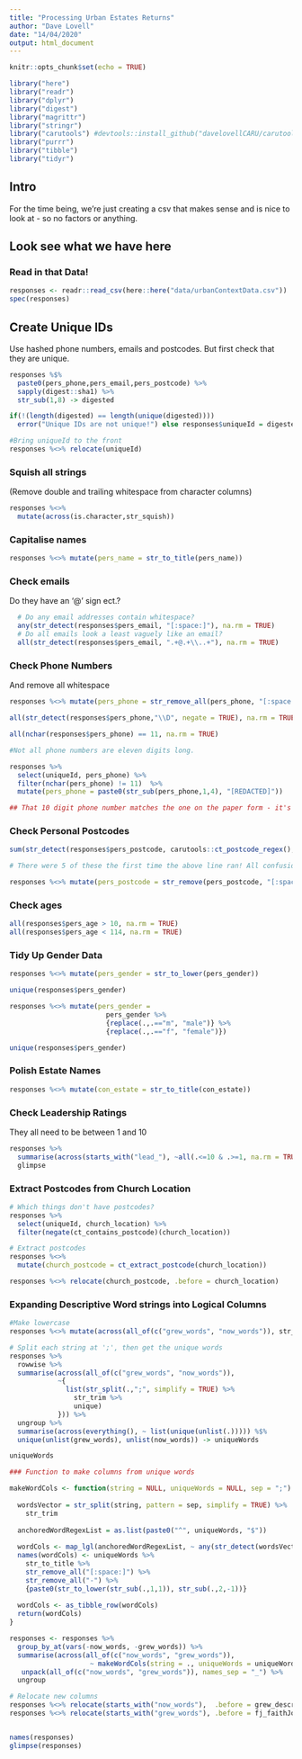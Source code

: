 ```yaml
---
title: "Processing Urban Estates Returns"
author: "Dave Lovell"
date: "14/04/2020"
output: html_document
---
```


```r
knitr::opts_chunk$set(echo = TRUE)
```

```r
library("here")
library("readr")
library("dplyr")
library("digest")
library("magrittr")
library("stringr")
library("carutools") #devtools::install_github("davelovellCARU/carutools")
library("purrr")
library("tibble")
library("tidyr")
```
## Intro

For the time being, we're just creating a csv that makes sense and is nice to look at - so no factors or anything.

## Look see what we have here

### Read in that Data!

```r
responses <- readr::read_csv(here::here("data/urbanContextData.csv"))
spec(responses)
```

## Create Unique IDs

Use hashed phone numbers, emails and postcodes. But first check that they are unique.

```r
responses %$%
  paste0(pers_phone,pers_email,pers_postcode) %>% 
  sapply(digest::sha1) %>% 
  str_sub(1,8) -> digested

if(!(length(digested) == length(unique(digested))))
  error("Unique IDs are not unique!") else responses$uniqueId = digested

#Bring uniqueId to the front
responses %<>% relocate(uniqueId)
```

### Squish all strings

(Remove double and trailing whitespace from character columns)

```r
responses %<>%
  mutate(across(is.character,str_squish))
```

### Capitalise names

```r
responses %<>% mutate(pers_name = str_to_title(pers_name))
```

### Check emails

Do they have an '@' sign ect.?

```r
  # Do any email addresses contain whitespace?
  any(str_detect(responses$pers_email, "[:space:]"), na.rm = TRUE)
  # Do all emails look a least vaguely like an email?
  all(str_detect(responses$pers_email, ".+@.+\\..+"), na.rm = TRUE)
```

### Check Phone Numbers

And remove all whitespace

```r
responses %<>% mutate(pers_phone = str_remove_all(pers_phone, "[:space:]"))

all(str_detect(responses$pers_phone,"\\D", negate = TRUE), na.rm = TRUE)

all(nchar(responses$pers_phone) == 11, na.rm = TRUE)

#Not all phone numbers are eleven digits long.

responses %>% 
  select(uniqueId, pers_phone) %>% 
  filter(nchar(pers_phone) != 11)  %>% 
  mutate(pers_phone = paste0(str_sub(pers_phone,1,4), "[REDACTED]"))

## That 10 digit phone number matches the one on the paper form - it's a respondent mistake
```

### Check Personal Postcodes

```r
sum(str_detect(responses$pers_postcode, carutools::ct_postcode_regex(), negate = TRUE), na.rm = TRUE)

# There were 5 of these the first time the above line ran! All confusions between i's, 1's, 0's and O's, now corrected in the csv. As for the above:

responses %<>% mutate(pers_postcode = str_remove(pers_postcode, "[:space:]*London$"))
```

### Check ages
```r
all(responses$pers_age > 10, na.rm = TRUE)
all(responses$pers_age < 114, na.rm = TRUE)
```

### Tidy Up Gender Data

```r
responses %<>% mutate(pers_gender = str_to_lower(pers_gender))

unique(responses$pers_gender)

responses %<>% mutate(pers_gender = 
                        pers_gender %>% 
                        {replace(.,.=="m", "male")} %>% 
                        {replace(.,.=="f", "female")})

unique(responses$pers_gender)
```

### Polish Estate Names

```r
responses %<>% mutate(con_estate = str_to_title(con_estate))
```

### Check Leadership Ratings

They all need to be between 1 and 10

```r
responses %>% 
  summarise(across(starts_with("lead_"), ~all(.<=10 & .>=1, na.rm = TRUE))) %>% 
  glimpse
```

### Extract Postcodes from Church Location

```r
# Which things don't have postcodes?
responses %>% 
  select(uniqueId, church_location) %>% 
  filter(negate(ct_contains_postcode)(church_location))

# Extract postcodes
responses %<>%
  mutate(church_postcode = ct_extract_postcode(church_location))

responses %<>% relocate(church_postcode, .before = church_location)
```

### Expanding Descriptive Word strings into Logical Columns

```r
#Make lowercase
responses %<>% mutate(across(all_of(c("grew_words", "now_words")), str_to_lower))

# Split each string at ';', then get the unique words
responses %>%
  rowwise %>% 
  summarise(across(all_of(c("grew_words", "now_words")),
            ~{
              list(str_split(.,";", simplify = TRUE) %>%
                str_trim %>% 
                unique) 
            })) %>% 
  ungroup %>% 
  summarise(across(everything(), ~ list(unique(unlist(.))))) %$% 
  unique(unlist(grew_words), unlist(now_words)) -> uniqueWords

uniqueWords

### Function to make columns from unique words

makeWordCols <- function(string = NULL, uniqueWords = NULL, sep = ";") {
  
  wordsVector = str_split(string, pattern = sep, simplify = TRUE) %>%
    str_trim
  
  anchoredWordRegexList = as.list(paste0("^", uniqueWords, "$"))
  
  wordCols <- map_lgl(anchoredWordRegexList, ~ any(str_detect(wordsVector,.)))
  names(wordCols) <- uniqueWords %>% 
    str_to_title %>% 
    str_remove_all("[:space:]") %>% 
    str_remove_all("-") %>% 
    {paste0(str_to_lower(str_sub(.,1,1)), str_sub(.,2,-1))}
  
  wordCols <- as_tibble_row(wordCols)
  return(wordCols)
}

responses <- responses %>% 
  group_by_at(vars(-now_words, -grew_words)) %>% 
  summarise(across(all_of(c("now_words", "grew_words")),
                    ~ makeWordCols(string = ., uniqueWords = uniqueWords))) %>% 
   unpack(all_of(c("now_words", "grew_words")), names_sep = "_") %>% 
  ungroup

# Relocate new columns
responses %<>% relocate(starts_with("now_words"),  .before = grew_description)
responses %<>% relocate(starts_with("grew_words"), .before = fj_faithJourney)


names(responses)
glimpse(responses)
```
